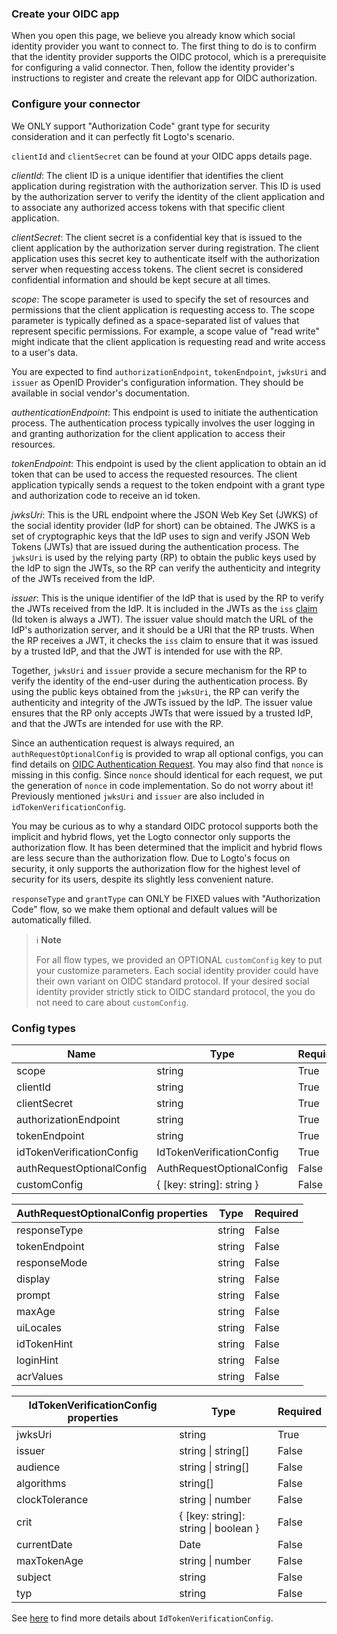 ### Create your OIDC app

When you open this page, we believe you already know which social identity provider you want to connect to. The first thing to do is to confirm that the identity provider supports the OIDC protocol, which is a prerequisite for configuring a valid connector. Then, follow the identity provider's instructions to register and create the relevant app for OIDC authorization.

### Configure your connector

We ONLY support "Authorization Code" grant type for security consideration and it can perfectly fit Logto's scenario.

`clientId` and `clientSecret` can be found at your OIDC apps details page.

_clientId_: The client ID is a unique identifier that identifies the client application during registration with the authorization server. This ID is used by the authorization server to verify the identity of the client application and to associate any authorized access tokens with that specific client application.

_clientSecret_: The client secret is a confidential key that is issued to the client application by the authorization server during registration. The client application uses this secret key to authenticate itself with the authorization server when requesting access tokens. The client secret is considered confidential information and should be kept secure at all times.

_scope_: The scope parameter is used to specify the set of resources and permissions that the client application is requesting access to. The scope parameter is typically defined as a space-separated list of values that represent specific permissions. For example, a scope value of "read write" might indicate that the client application is requesting read and write access to a user's data.

You are expected to find `authorizationEndpoint`, `tokenEndpoint`, `jwksUri` and `issuer` as OpenID Provider's configuration information. They should be available in social vendor's documentation.

_authenticationEndpoint_: This endpoint is used to initiate the authentication process. The authentication process typically involves the user logging in and granting authorization for the client application to access their resources.

_tokenEndpoint_: This endpoint is used by the client application to obtain an id token that can be used to access the requested resources. The client application typically sends a request to the token endpoint with a grant type and authorization code to receive an id token.

_jwksUri_: This is the URL endpoint where the JSON Web Key Set (JWKS) of the social identity provider (IdP for short) can be obtained. The JWKS is a set of cryptographic keys that the IdP uses to sign and verify JSON Web Tokens (JWTs) that are issued during the authentication process. The `jwksUri` is used by the relying party (RP) to obtain the public keys used by the IdP to sign the JWTs, so the RP can verify the authenticity and integrity of the JWTs received from the IdP.

_issuer_: This is the unique identifier of the IdP that is used by the RP to verify the JWTs received from the IdP. It is included in the JWTs as the `iss` [claim](https://www.rfc-editor.org/rfc/rfc7519#section-4) (Id token is always a JWT). The issuer value should match the URL of the IdP's authorization server, and it should be a URI that the RP trusts. When the RP receives a JWT, it checks the `iss` claim to ensure that it was issued by a trusted IdP, and that the JWT is intended for use with the RP.

Together, `jwksUri` and `issuer` provide a secure mechanism for the RP to verify the identity of the end-user during the authentication process. By using the public keys obtained from the `jwksUri`, the RP can verify the authenticity and integrity of the JWTs issued by the IdP. The issuer value ensures that the RP only accepts JWTs that were issued by a trusted IdP, and that the JWTs are intended for use with the RP.

Since an authentication request is always required, an `authRequestOptionalConfig` is provided to wrap all optional configs, you can find details on [OIDC Authentication Request](https://openid.net/specs/openid-connect-core-1_0.html#AuthRequest). You may also find that `nonce` is missing in this config. Since `nonce` should identical for each request, we put the generation of `nonce` in code implementation. So do not worry about it! Previously mentioned `jwksUri` and `issuer` are also included in `idTokenVerificationConfig`.

You may be curious as to why a standard OIDC protocol supports both the implicit and hybrid flows, yet the Logto connector only supports the authorization flow. It has been determined that the implicit and hybrid flows are less secure than the authorization flow. Due to Logto's focus on security, it only supports the authorization flow for the highest level of security for its users, despite its slightly less convenient nature.

`responseType` and `grantType` can ONLY be FIXED values with "Authorization Code" flow, so we make them optional and default values will be automatically filled.

> ℹ️ **Note**
>
> For all flow types, we provided an OPTIONAL `customConfig` key to put your customize parameters.
> Each social identity provider could have their own variant on OIDC standard protocol. If your desired social identity provider strictly stick to OIDC standard protocol, the you do not need to care about `customConfig`.

### Config types

| Name                      | Type                        | Required |
| ------------------------- | --------------------------- | -------- |
| scope                     | string                      | True     |
| clientId                  | string                      | True     |
| clientSecret              | string                      | True     |
| authorizationEndpoint     | string                      | True     |
| tokenEndpoint             | string                      | True     |
| idTokenVerificationConfig | IdTokenVerificationConfig   | True     |
| authRequestOptionalConfig | AuthRequestOptionalConfig   | False    |
| customConfig              | \{ [key: string]: string \} | False    |

| AuthRequestOptionalConfig properties | Type   | Required |
| ------------------------------------ | ------ | -------- |
| responseType                         | string | False    |
| tokenEndpoint                        | string | False    |
| responseMode                         | string | False    |
| display                              | string | False    |
| prompt                               | string | False    |
| maxAge                               | string | False    |
| uiLocales                            | string | False    |
| idTokenHint                          | string | False    |
| loginHint                            | string | False    |
| acrValues                            | string | False    |

| IdTokenVerificationConfig properties | Type                                   | Required |
| ------------------------------------ | -------------------------------------- | -------- |
| jwksUri                              | string                                 | True     |
| issuer                               | string \| string[]                     | False    |
| audience                             | string \| string[]                     | False    |
| algorithms                           | string[]                               | False    |
| clockTolerance                       | string \| number                       | False    |
| crit                                 | \{ [key: string]: string \| boolean \} | False    |
| currentDate                          | Date                                   | False    |
| maxTokenAge                          | string \| number                       | False    |
| subject                              | string                                 | False    |
| typ                                  | string                                 | False    |

See [here](https://github.com/panva/jose/blob/main/docs/interfaces/jwt_verify.JWTVerifyOptions.md) to find more details about `IdTokenVerificationConfig`.
